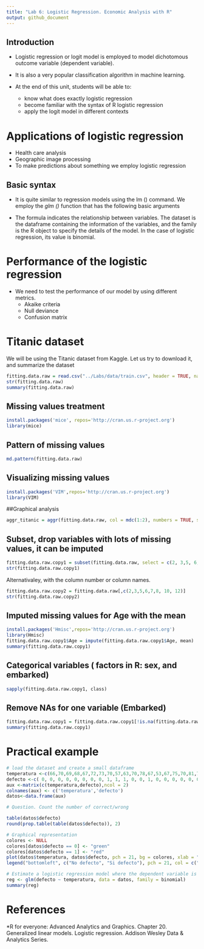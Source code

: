 ```yaml
---
title: "Lab 6: Logistic Regression. Economic Analysis with R"
output: github_document
---
```

## Introduction

* Logistic regression or logit model is employed to model dichotomous outcome variable (dependent variable). 
* It is also a very popular classification algorithm in machine learning.  

 * At the end of this unit, students will be able to:

    *  know what does exactly logistic regression
    *  become familiar with the syntax of R logistic regression
     * apply the logit model in different contexts
     

# Applications of logistic regression 

* Health care analysis
* Geographic image processing
* To make predictions about something we employ logistic regression



## Basic syntax

* It is quite similar to regression models using the lm () command. We employ the *glm ()* function that has the following basic arguments

\begin{equation}
glm(formula, data, family)
\end{equation}

* The formula indicates the relationship between variables. The dataset is the dataframe containing the information of the variables, and the family is the R object to specify the details of the model. In the case of logistic regression, its value is binomial.


# Performance of the logistic regression

* We need to test the performance of our model by using different metrics.
   * Akaike criteria
   * Null deviance
   * Confusion matrix


# Titanic dataset

We will be using the Titanic dataset from Kaggle. Let us try to download it, and summarize the dataset


```r
fitting.data.raw = read.csv("../Labs/data/train.csv", header = TRUE, na.strings = c(''))
str(fitting.data.raw)
summary(fitting.data.raw)
```


## Missing values treatment

```r
install.packages('mice', repos='http://cran.us.r-project.org')
library(mice)
```

## Pattern of missing values
```r
md.pattern(fitting.data.raw)
```


## Visualizing missing values

```r
install.packages('VIM',repos='http://cran.us.r-project.org')
library(VIM)
```

##Graphical analysis

```r
aggr_titanic = aggr(fitting.data.raw, col = mdc(1:2), numbers = TRUE, sortVars = TRUE)
```


## Subset, drop variables with lots of missing values, it can be imputed

```r
fitting.data.raw.copy1 = subset(fitting.data.raw, select = c(2, 3,5, 6, 7, 8, 10, 12))
str(fitting.data.raw.copy1)
```
Alternativaley, with the column number or column names.

```r
fitting.data.raw.copy2 = fitting.data.raw[,c(2,3,5,6,7,8, 10, 12)]
str(fitting.data.raw.copy2)
```

## Imputed missing values for Age with the mean

```r
install.packages('Hmisc',repos='http://cran.us.r-project.org')
library(Hmisc)
fitting.data.raw.copy1$Age = impute(fitting.data.raw.copy1$Age, mean)
summary(fitting.data.raw.copy1)

```
## Categorical variables ( factors in R: sex, and embarked)

```r
sapply(fitting.data.raw.copy1, class)
```

## Remove NAs for one variable (Embarked)
```r
fitting.data.raw.copy1 = fitting.data.raw.copy1[!is.na(fitting.data.raw.copy1$Embarked),]
summary(fitting.data.raw.copy1)
```


# Practical example

```r
# load the dataset and create a small dataframe
temperatura <-c(66,70,69,68,67,72,73,70,57,63,70,78,67,53,67,75,70,81,76,79,75,76,58)
defecto <-c( 0, 0, 0, 0, 0, 0, 0, 0, 1, 1, 1, 0, 0, 1, 0, 0, 0, 0, 0, 0, 0, 0, 1)
aux <-matrix(c(temperatura,defecto),ncol = 2)
colnames(aux) <- c('temperatura','defecto')
datos<-data.frame(aux)
```

```r
# Question. Count the number of correct/wrong

table(datos$defecto)
round(prop.table(table(datos$defecto)), 2)
```

```r
# Graphical representation
colores <- NULL
colores[datos$defecto == 0] <- "green"
colores[datos$defecto == 1] <- "red"
plot(datos$temperatura, datos$defecto, pch = 21, bg = colores, xlab = "Temperatura", ylab = "Prob. defecto")
legend("bottomleft", c("No defecto", "Si defecto"), pch = 21, col = c("green", "red"))
```


```r
# Estimate a logistic regression model where the dependent variable is defecto and the explanatory variable is the temperature
reg <- glm(defecto ~ temperatura, data = datos, family = binomial)
summary(reg)
```


# References

*R for everyone: Advanced Analytics and Graphics. Chapter 20. Generalized linear models. Logistic regression. Addison Wesley Data & Analytics Series.